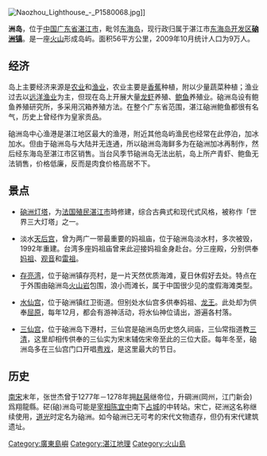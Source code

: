 {{unreferenced|time=2019-04-29T05:39:16+00:00}}
[[File:Naozhou_Lighthouse_-_P1580068.jpg|thumb]]]]

'''{{ruby|硇|náo}}洲岛'''，位于[[中国|中国]][[广东省|广东省]][[湛江市|湛江市]]，毗邻[[东海岛|东海岛]]，现行政归属于湛江市[[東海島經濟開發試驗區|东海岛开发区]]'''[[硇洲镇|硇洲镇]]'''。是一座[[火山|火山]]形成岛屿。面积56平方公里，2009年10月统计人口为9万人。

==经济==
岛上主要经济来源是[[农业|农业]]和[[渔业|渔业]]，农业主要是[[香蕉|香蕉]]种植，附以少量蔬菜种植；渔业过去以[[远洋渔业|远洋渔业]]为主，但现在岛上开展大量[[龙虾|龙虾]]养殖、[[鲍鱼|鲍鱼]]养殖业。硇洲岛设有鲍鱼养殖研究所，多采用沉箱养殖方法。在整个广东省范围，湛江硇洲鲍鱼都很有名气，历史上曾经作为皇家贡品。

硇洲岛中心渔港是湛江地区最大的渔港，附近其他岛屿渔民也经常在此停泊，加冰加水。但由于硇洲岛与大陆并无连通，所以硇洲岛海鲜多为在硇洲加冰再制作，然后经东海岛至湛江市区销售。当台风季节硇洲岛无法出航，岛上所产青虾、鲍鱼无法销售，价格低廉，反而是肉食价格高居不下。

==景点==
*[[硇洲灯塔|硇洲灯塔]]，为[[廣州灣租界條約|法国殖民湛江市]]時修建，综合古典式和现代式风格，被称作「世界三大灯塔」之一。

*淡水[[天后宫|天后宫]]，曾为两广一带最重要的妈祖庙，位于硇洲岛淡水村，多次被毁，1992年重建。台湾多座妈祖庙曾来此迎接妈祖金身赴台。分三座殿，分别供奉[[妈祖|妈祖]]、[[观音|观音]]和[[雷祖|雷祖]]。

*[[存亮湾|存亮湾]]，位于硇洲镇存亮村，是一片天然优质海滩，夏日休假好去处。特点在于外围由硇洲岛[[火山岩|火山岩]]包围，浪小而滩长，属于中国很少见的度假海滩类型。

*[[水仙宫|水仙宫]]，位于硇洲镇红卫街道。但别处水仙宫多供奉妈祖、[[龙王|龙王]]。此处却为供奉[[屈原|屈原]]，每年12月，都会有游神活动，将水仙神位请出，游遍各村落。

*[[三仙宫|三仙宫]]，位于硇洲岛下港村，三仙宫是硇洲岛历史悠久祠庙，三仙常指道教[[三清|三清]]，这里却相传供奉的三仙实为宋末辅佐宋帝至此的三位大臣。每年冬至，硇洲岛多在三仙宫门口开唱[[粤戏|粤戏]]，是这里最大的节日。

==历史==
[[南宋|南宋]]末年，张世杰曾于1277年－1278年拥[[赵昺|赵昺]]继帝位，升碙洲(岡州，江门新会)爲翔龍縣。硭(硇)洲岛可能是[[宰相|宰相]][[陈宜中|陈宜中]]南下[[占城|占城]]的中转站。宋亡，硭洲这名称继续使用，[[道光|道光]]时定名为硇洲。如今硇洲已无可考的宋代文物遗存，但仍有宋代建筑遗址。

[[Category:廣東島嶼|Category:廣東島嶼]]
[[Category:湛江地理|Category:湛江地理]]
[[Category:火山島|Category:火山島]]